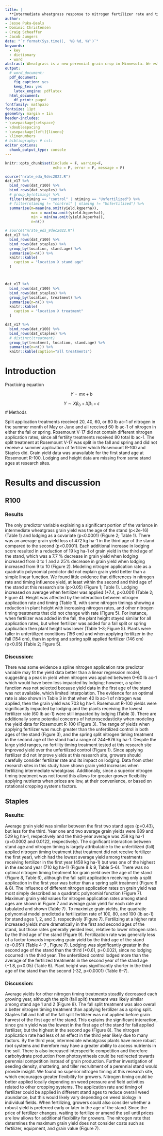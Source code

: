 ```yaml
---
title: |
  **Intermediate wheatgrass response to nitrogen fertilizer rate and timing**
author:
- Jesse Puka-Beals
- Dominic Christensen
- Craig Scheaffer
- Jacob Jungers
date: "`r format(Sys.time(), '%B %d, %Y')`"
keywords:
  - key
  - dictionary
  - word
abstract: Wheatgrass is a new perennial grain crop in Minnesota. We established wheatgrass stands at 3 locations and then applied different rates of nitrogen fertilizer at different times in the growing season. We recorded grain yield, height and lodging over 3 years. Wheatgrass yields ranged from 1 to 130 kg ha-1 yr-1. When fertilized, yields were 81% greater. The extent to which yields differed among the rates and timings of N fertilizer applied was not consistent across sites nor stand age. The variability inherent in estimating yields from kernza stands with small quadrats makes drawing conclusions difficult without many sites and years. We hope the dataset and confidence intervals presented here can be useful in future research in understanding the role of N in provisioning more grain yield from this new perennial crop in Minnesota. 
output:
  # word_document: 
  pdf_document:
    fig_caption: yes
    keep_tex: yes
    latex_engine: pdflatex
  html_document:
    df_print: paged
fontfamily: mathpazo
fontsize: 11pt
geometry: margin = 1in
header-includes:
- \usepackage{setspace}
- \doublespacing
- \usepackage[left]{lineno}
- \linenumbers
# bibliography: # csl: 
editor_options: 
  chunk_output_type: console
---
```


```r
knitr::opts_chunk$set(include = F, warning=F,
                      echo = F, error = F, message = F)
```


```r
source("nrate_eda_9dec2022.R")
dat_v17 %>% 
  bind_rows(dat_r100) %>% 
  bind_rows(dat_staples) %>% 
  # group_by(ntiming) %>%
  filter(ntiming == "control" | ntiming == "Unfertilized") %>%
  # filter(ntiming != "control" | ntiming != "Unfertilized") %>%
  summarise(m=mean(na.omit(yield.kgperha)),
            max = max(na.omit(yield.kgperha)),
            min = min(na.omit(yield.kgperha)),
            n=n())

```

\newpage

```r
# source("nrate_eda_9dec2022.R")
dat_v17 %>% 
  bind_rows(dat_r100) %>% 
  bind_rows(dat_staples) %>% 
  group_by(location, stand.age) %>% 
  summarise(n=n()) %>% 
  knitr::kable(
    caption = "location X stand age"
  )



dat_v17 %>% 
  bind_rows(dat_r100) %>% 
  bind_rows(dat_staples) %>% 
  group_by(location, treatment) %>% 
  summarise(n=n()) %>% 
  knitr::kable(
    caption = "location X treatment"
  )

```

\newpage

```r

dat_v17 %>% 
  bind_rows(dat_r100) %>% 
  bind_rows(dat_staples) %>% 
  # distinct(treatment)
  group_by(treatment, location, stand.age) %>% 
  summarise(n=n()) %>% 
  knitr::kable(caption="all treatments")
```

\newpage
# Introduction

Practicing equation

$$
Y = mx + b
$$

$$
Y \sim X\beta_0 + X\beta_1 + \epsilon
$$
\newpage
# Methods

Split application treatments received 20, 40, 60, or 80 lb ac-1 of nitrogen in the summer month of May or June and all received 60 lb ac-1 of nitrogen in either the fall or spring. Rosemount V-17 did not contain different nitrogen application rates, since all fertility treatments received 80 total lb ac-1. The split treatment at Rosemount V-17 was split in the fall and spring and did not receive a summer application of fertilizer which Rosemount R-100 and Staples did. Grain yield data was unavailable for the first stand age at Rosemount R-100. Lodging and height data are missing from some stand ages at research sites.

\newpage
# Results and discussion

## R100

### Results

The only predictor variable explaining a significant portion of the variance in intermediate wheatgrass grain yield was the age of the stand (p\<2e-16) (Table 1) and lodging as a covariate (p\<0.0001) (Figure 2; Table 1). There was an average grain yield loss of 472 kg ha-1 in the third age of the stand compared to the second (p\<0.0001). Each additional increase in lodging score resulted in a reduction of 19 kg ha-1 of grain yield in the third age of the stand, which was a 7.7 % decrease in grain yield when lodging increased from 0 to 1 and a 25% decrease in grain yield when lodging increased from 9 to 10 (Figure 2). Modeling nitrogen application rate as a quadratic polynomial predictor did not explain grain yield better than a simple linear function. We found little evidence that differences in nitrogen rate and timing influence yield, at least within the second and third age of the stand at this research site (p\>0.05) (Figure 1; Table 1). Lodging increased on average when fertilizer was applied (+7.4, p\<0.001) (Table 2; Figure 4). Height was affected by the interaction between nitrogen application rate and timing (Table 1), with some nitrogen timings showing a reduction in plant height with increasing nitrogen rates, and other nitrogen timing treatments that did not change with rate (Figure 5). For instance, when fertilizer was added in the fall, the plant height stayed similar for all application rates, but when fertilizer was added for a fall split or spring application then plant height was lower (Table 1--3; Figure 5). Plants were taller in unfertilized conditions (156 cm) and when applying fertilizer in the fall (154 cm), than in spring and spring split applied fertilizer (146 cm) (p\<0.05) (Table 2; Figure 5).

### Discussion:

There was some evidence a spline nitrogen application rate predictor variable may fit the yield data better than a linear regression model, suggesting a peak in yield when nitrogen was applied between 0--60 lb ac-1 which would have been less impacted by lodging; however, a spline function was not selected because yield data in the first age of the stand was not available, which limited interpolation. The evidence for an optimal rate is also shown in Table 3 in that when 40 lb ac-1 of nitrogen was applied, then the grain yield was 703 kg ha-1. Rosemount R-100 yields were significantly impacted by lodging and the plants receiving the lowest fertilizer rate (60 lb ac-1) were still impacted by lodging (Table 3). There are additionally some potential concerns of heteroscedasticity when modeling the yield data for Rosemount R-100 (Figure 3). The range of yields when applying fertilizer was much greater than the unfertilized control in both ages of the stand (Figure 3), and the spring split nitrogen timing treatment in the second age of the stand had a range of 244--876 kg ha-1. Despite the large yield ranges, no fertility timing treatment tested at this research site improved yield over the unfertilized control (Figure 1). Since applying fertilizer did not improve yields at this research site, growers should carefully consider fertilizer rate and its impact on lodging. Data from other research sites in this study have shown grain yield increases when fertilizing intermediate wheatgrass. Additionally, since a superior nitrogen timing treatment was not found this allows for greater grower flexibility applying nutrients when prices are low, at their convenience, or based on rotational cropping systems factors.

## Staples

### Results:

Average grain yield was similar between the first two stand ages (p=0.43), but less for the third. Year one and two average grain yields were 689 and 529 kg ha-1, respectively and the third-year average was 258 kg ha-1 (p=0.0002 and 0.0122, respectively). The significant interaction between stand age and nitrogen timing is largely attributable to the unfertilized (fall) applied nitrogen timing treatment (that treatment did not receive fertilizer the first year), which had the lowest average yield among treatments receiving fertilizer in the first year (458 kg ha-1) but was one of the highest in the second year (710 kg ha-1) (Figure 8 & 9, Table 5--6). There was no optimal nitrogen timing treatment for grain yield over the age of the stand (Figure 8, Table 6), although the fall split application receiving only a split application in the first year was better than a spring split treatment (Figure 6 & 8). The influence of different nitrogen application rates on grain yield was most simply described as a quadratic polynomial function (Figure 7). Maximum grain yield values for nitrogen application rates among stand ages are shown in Figure 7 and average grain yield for each rate are tabulated and shown (Table 7). To maximize grain yields, the quadratic polynomial model predicted a fertilization rate of 100, 80, and 100 (lb ac-1) for stand ages 1, 2, and 3, respectively (Figure 7). Fertilizing at a higher rate increased yields more dramatically in the first and second ages of the stand, but those rates generally yielded less, relative to lower nitrogen rates by the third age of the stand (Figure 9). Fertilization rate was generally less of a factor towards improving grain yield by the third age of the stand (p=0.051) (Table 4--7 , Figure 7). Lodging was significantly greater in the second age of the stand than the third (+0.61, p=0.002), since no lodging occurred in the third year. The unfertilized control lodged more than the average of the fertilized treatments in the second year of the stand age (+1.8, p\<0.05) (Table 6). Plant height was significantly shorter in the third age of the stand than the second (-32, p\<0.0001) (Table 6--7).

### Discussion:

Average yields for other nitrogen timing treatments steadily decreased each growing year, although the split (fall split) treatment was likely similar among stand age 1 and 2 (Figure 8). The fall split treatment was also overall a better nitrogen timing treatment than applying fertilizer as a spring split. Staples fall and half of the fall split fertilizer was not applied before grain harvest of the first age of the stand. This explains the significant interaction, since grain yield was the lowest in the first age of the stand for fall applied fertilizer, but the highest in the second age (Figure 8). The nitrogen application rate had less of an effect in the third year likely due to many factors. By the third year, intermediate wheatgrass plants have more robust root systems and therefore may have a greater ability to access nutrients in the soil. There is also increased interspecific competition and therefore carbohydrate production from photosynthesis could be redirected towards perennial competition instead of grain production. Further investigation of seeding density, shattering, and tiller recruitment of a perennial stand would provide insight. We found no superior nitrogen timing at this research site, which encourages greater flexibility for growers. Nitrogen timing could be better applied locally depending on weed pressure and field activities related to other cropping systems. The application rate and timing of fertilizer could be applied in different stand ages to reduce overall weed abundance, but this would likely vary depending on weed biology in individual fields. When fertilizing, growers could also consider whether a robust yield is preferred early or later in the age of the stand. Since the price of fertilizer changes, waiting to fertilize or amend the soil until prices are low allows for additional flexibility for growers. The nitrogen rate that determines the maximum grain yield does not consider costs such as fertilizer, equipment, and grain value (Figure 7).
